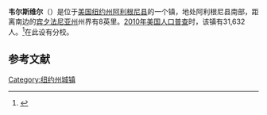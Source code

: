 {{Infobox settlement
|official_name            = 韦尔斯维尔
|settlement_type          = 镇
|nickname                 = 
|motto                    =

<!-- Images -->
|image_skyline            = WELLSVILLEWIKI1.JPG
|imagesize                = 
|image_caption            =
|image_flag               = 
|image_seal               =

<!-- Maps -->
|pushpin_map              = New York
|pushpin_label            = 韦尔斯维尔
|pushpin_label_position   = 
|pushpin_map_caption      =
|pushpin_mapsize          =
|image_map                = 
|mapsize                  = 
|map_caption              = 
|image_map1               = 
|mapsize1                 = 
|map_caption1             =
|latd = 42 | latm = 7 | lats = 19 | latNS = N
|longd = 77 | longm = 56 | longs = 53 | longEW = W

<!-- Location -->
|subdivision_type         = [[国家|国家]]
|subdivision_name         = [[美国|美国]]
|subdivision_type1        = [[美国行政区划|州]]
|subdivision_name1        = [[纽约州|纽约州]]
|subdivision_type2        = [[纽约州行政区划|县]]
|subdivision_name2        = [[阿利根尼县_(纽约州)|阿利根尼县]]
|government_footnotes     = 
|government_type          =
|established_title        = 
|established_date         =

<!-- Area -->
|unit_pref                = Imperial
|area_footnotes           = 
|area_magnitude           = 
|area_total_km2           = 95.0
|area_land_km2            = 94.9
|area_water_km2           = 0.1
|area_total_sq_mi         = 
|area_land_sq_mi          = 
|area_water_sq_mi         =

<!-- Population -->
|population_as_of         = [[2010年美国人口普查|2010]]
|population_footnotes     = 
|population_total         = 7397
|population_density_km2   = 77.9
|population_density_sq_mi =

<!-- General information -->
|timezone                 = [[美国东部时间|美国东部时间]]
|utc_offset               = 
|timezone_DST             = 
|utc_offset_DST           = 
|elevation_footnotes      = 
|elevation_m              = 
|elevation_ft             = 1505

<!-- Area/postal codes & others -->
|postal_code_type         = [[美国邮政编码|邮政编码]]
|postal_code              = 14895
|area_code                = 
|website                  = {{URL|townofwellsvilleny.org}}
|footnotes                = 
}}
'''韦尔斯维尔'''（{{lang-en|Wellsville}}）是位于[[美国|美国]][[纽约州|纽约州]][[阿利根尼县_(纽约州)|阿利根尼县]]的一个镇，地处阿利根尼县南部，距离南边的[[宾夕法尼亚州|宾夕法尼亚州]]州界有8英里。[[2010年美国人口普查|2010年美国人口普查]]时，该镇有31,632人。<ref name>{{cite web|url=http://factfinder2.census.gov|publisher=[[United_States_Census_Bureau|United States Census Bureau]]|title=American FactFinder|accessdate=2020-09-21|archive-date=2011-07-26|archive-url=https://web.archive.org/web/20110726025515/http://factfinder2.census.gov/|dead-url=no}}</ref>{{le|阿尔弗雷德州立学院|Alfred State College}}在此设有分校。

== 参考文献 ==
{{reflist}}

{{NY-stub}}
[[Category:纽约州城镇|Category:纽约州城镇]]